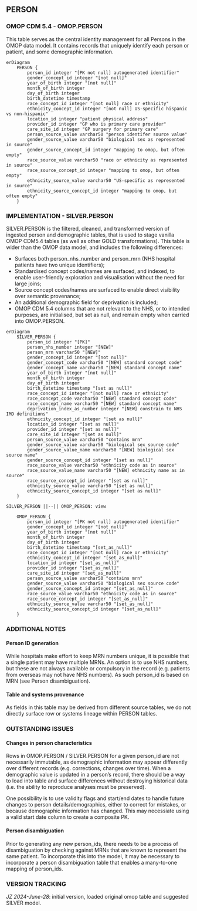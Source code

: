 
## PERSON

### OMOP CDM 5.4 - OMOP.PERSON
This table serves as the central identity management for all Persons in the OMOP data model. It contains records that uniquely identify each person or patient, and some demographic information. 
```mermaid
erDiagram
    PERSON {
        person_id integer "[PK not null] autogenerated identifier"
        gender_concept_id integer "[not null]"
        year_of_birth integer "[not null]"
        month_of_birth integer
        day_of_birth integer
        birth_datetime timestamp
        race_concept_id integer "[not null] race or ethnicity"
        ethnicity_concept_id integer "[not null] US-specific hispanic vs non-hispanic"
        location_id integer "patient physical address"
        provider_id integer "GP who is primary care provider"
        care_site_id integer "GP surgery for primary care"
        person_source_value varchar50 "person identifer source value"
        gender_source_value varchar50 "biological sex as represented in source"
        gender_source_concept_id integer "mapping to omop, but often empty"
        race_source_value varchar50 "race or ethnicity as represented in source"
        race_source_concept_id integer "mapping to omop, but often empty"
        ethnicity_source_value varchar50 "US-specific as represented in source"
        ethnicity_source_concept_id integer "mapping to omop, but often empty"
    }
```

### IMPLEMENTATION - SILVER.PERSON

SILVER.PERSON is the filtered, cleaned, and transformed version of ingested person and demographic tables, that is used to stage vanilla OMOP CDM5.4 tables (as well as other GOLD transformations). This table is wider than the OMOP data model, and includes the following differences:

- Surfaces both person_nhs_number and person_mrn (NHS hospital patients have two unique identifiers);
- Standardised concept codes/names are surfaced, and indexed, to enable user-friendly exploration and visualisation without the need for large joins;
- Source concept codes/names are surfaced to enable direct visibility over semantic provenance;
- An additional demographic field for deprivation is included; 
- OMOP CDM 5.4 columns that are not relevant to the NHS, or to intended purposes, are initialised, but set as null, and remain empty when carried into OMOP.PERSON.  

```mermaid
erDiagram
    SILVER_PERSON {
        person_id integer "[PK]"
        person_nhs_number integer "[NEW]"
        person_mrn varchar50 "[NEW]"
        gender_concept_id integer "[not null]"
        gender_concept_code varchar50 "[NEW] standard concept code"
        gender_concept_name varchar50 "[NEW] standard concept name"
        year_of_birth integer "[not null]"
        month_of_birth integer
        day_of_birth integer
        birth_datetime timestamp "[set as null]"
        race_concept_id integer "[not null] race or ethnicity"
        race_concept_code varchar50 "[NEW] standard concept code"
        race_concept_name varchar50 "[NEW] standard concept name"
        deprivation_index_as_number integer "[NEW] constrain to NHS IMD definitions"       
        ethnicity_concept_id integer "[set as null]"
        location_id integer "[set as null]"
        provider_id integer "[set as null]"
        care_site_id integer "[set as null]"
        person_source_value varchar50 "contains mrn"
        gender_source_value varchar50 "biological sex source code"
        gender_source_value_name varchar50 "[NEW] biological sex source name"
        gender_source_concept_id integer "[set as null]"
        race_source_value varchar50 "ethnicity code as in source"
        race_source_value_name varchar50 "[NEW] ethnicity name as in source"
        race_source_concept_id integer "[set as null]"
        ethnicity_source_value varchar50 "[set as null]"
        ethnicity_source_concept_id integer "[set as null]"    
    }

SILVER_PERSON ||--|| OMOP_PERSON: view

    OMOP_PERSON {
        person_id integer "[PK not null] autogenerated identifier"
        gender_concept_id integer "[not null]"
        year_of_birth integer "[not null]"
        month_of_birth integer
        day_of_birth integer
        birth_datetime timestamp "[set_as_null]"
        race_concept_id integer "[not null] race or ethnicity"
        ethnicity_concept_id integer "[set_as_null]"
        location_id integer "[set_as_null]"
        provider_id integer "[set_as_null]"
        care_site_id integer "[set_as_null]"
        person_source_value varchar50 "contains mrn"
        gender_source_value varchar50 "biological sex source code"
        gender_source_concept_id integer "[set_as_null]"
        race_source_value varchar50 "ethnicity code as in source"
        race_source_concept_id integer "[set_as_null]"
        ethnicity_source_value varchar50 "[set_as_null]"
        ethnicity_source_concept_id integer "[set_as_null]"
    }
```


### ADDITIONAL NOTES

#### Person ID generation
While hospitals make effort to keep MRN numbers unique, it is possible that a single patient may have multiple MRNs. An option is to use NHS numbers, but these are not always available or compulsory in the record (e.g. patients from overseas may not have NHS numbers). As such person_id is based on MRN (see Person disambiguation).

#### Table and systems provenance
As fields in this table may be derived from different source tables, we do not directly surface row or systems lineage within PERSON tables.

### OUTSTANDING ISSUES

#### Changes in person characteristics
Rows in OMOP.PERSON / SILVER.PERSON for a given person_id are not necessarily immutable, as demographic information may appear differently over different records (e.g. corrections, changes over time). When a demographic value is updated in a person's record, there should be a way to load into table and surface differences without destroying historical data (i.e. the ability to reproduce analyses must be preserved).

One possibility is to use validity flags and start/end dates to handle future changes to person details/demographics, either to correct for mistakes, or because demographic information has changed. This may necessiate using a valid start date column to create a composite PK. 

#### Person disambiguation
Prior to generating any new person_ids, there needs to be a process of disambiguation by checking against MRNs that are known to represent the same patient. To incorporate this into the model, it may be necessary to incorporate a person disambiguation table that enables a many-to-one mapping of person_ids.

### VERSION TRACKING

_JZ 2024-June-28_: initial version, loaded original omop table and suggested SILVER model.